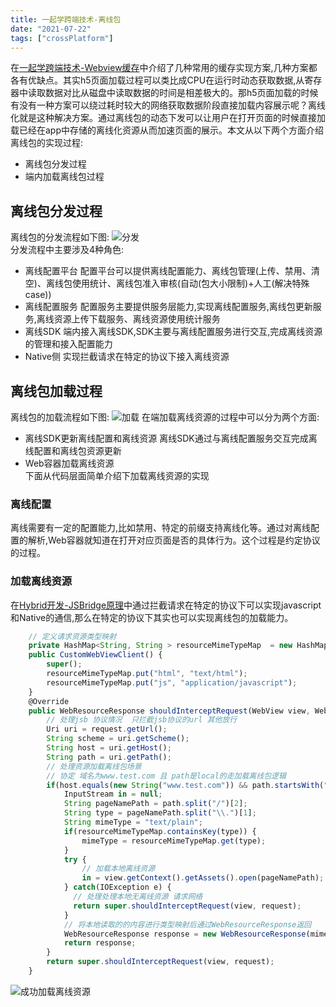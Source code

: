 ```yaml
---
title: 一起学跨端技术-离线包
date: "2021-07-22"
tags: ["crossPlatform"]
---
```


在[一起学跨端技术-Webview缓存](https://icantunderstand.github.io/blog/webview-store)中介绍了几种常用的缓存实现方案,几种方案都各有优缺点。其实h5页面加载过程可以类比成CPU在运行时动态获取数据,从寄存器中读取数据对比从磁盘中读取数据的时间是相差极大的。那h5页面加载的时候有没有一种方案可以绕过耗时较大的网络获取数据阶段直接加载内容展示呢？离线化就是这种解决方案。通过离线包的动态下发可以让用户在打开页面的时候直接加载已经在app中存储的离线化资源从而加速页面的展示。本文从以下两个方面介绍离线包的实现过程:
* 离线包分发过程
* 端内加载离线包过程

## 离线包分发过程
离线包的分发流程如下图:
![分发](/static/images/crossPlatformStatic/crossPlatformOffline/broadcast.png)  
分发流程中主要涉及4种角色:
* 离线配置平台 配置平台可以提供离线配置能力、离线包管理(上传、禁用、清空)、离线包使用统计、离线包准入审核(自动(包大小限制)+人工(解决特殊case))
* 离线配置服务 配置服务主要提供服务层能力,实现离线配置服务,离线包更新服务,离线资源上传下载服务、离线资源使用统计服务
* 离线SDK 端内接入离线SDK,SDK主要与离线配置服务进行交互,完成离线资源的管理和接入配置能力
* Native侧  实现拦截请求在特定的协议下接入离线资源
## 离线包加载过程
离线包的加载流程如下图: 
![加载](/static/images/crossPlatformStatic/crossPlatformOffline/load.png)
在端加载离线资源的过程中可以分为两个方面:
* 离线SDK更新离线配置和离线资源 离线SDK通过与离线配置服务交互完成离线配置和离线包资源更新
* Web容器加载离线资源  
下面从代码层面简单介绍下加载离线资源的实现

### 离线配置
离线需要有一定的配置能力,比如禁用、特定的前缀支持离线化等。通过对离线配置的解析,Web容器就知道在打开对应页面是否的具体行为。这个过程是约定协议的过程。
### 加载离线资源
在[Hybrid开发-JSBridge原理](https://icantunderstand.github.io/blog/jsbridge)中通过拦截请求在特定的协议下可以实现javascript和Native的通信,那么在特定的协议下其实也可以实现离线包的加载能力。

```javascript
    // 定义请求资源类型映射
    private HashMap<String, String > resourceMimeTypeMap  = new HashMap<String, String>();
    public CustomWebViewClient() {
        super();
        resourceMimeTypeMap.put("html", "text/html");
        resourceMimeTypeMap.put("js", "application/javascript");
    }
    @Override
    public WebResourceResponse shouldInterceptRequest(WebView view, WebResourceRequest request) {
        // 处理jsb 协议情况  只拦截jsb协议的url 其他放行
        Uri uri = request.getUrl();
        String scheme = uri.getScheme();
        String host = uri.getHost();
        String path = uri.getPath();
        // 处理资源加载离线包场景
        // 协定 域名为www.test.com 且 path是local的走加载离线包逻辑
        if(host.equals(new String("www.test.com")) && path.startsWith("/local")) {
            InputStream in = null;
            String pageNamePath = path.split("/")[2];
            String type = pageNamePath.split("\\.")[1];
            String mimeType = "text/plain";
            if(resourceMimeTypeMap.containsKey(type)) {
                mimeType = resourceMimeTypeMap.get(type);
            }
            try {
                // 加载本地离线资源
                in = view.getContext().getAssets().open(pageNamePath);
            } catch(IOException e) {
              // 处理处理本地无离线资源 请求网络
              return super.shouldInterceptRequest(view, request);
            }
            // 将本地读取的的内容进行类型映射后通过WebResourceResponse返回
            WebResourceResponse response = new WebResourceResponse(mimeType, "utf-8", in);
            return response;
        }
        return super.shouldInterceptRequest(view, request);
    }
```
![成功加载离线资源](/static/images/crossPlatformStatic/crossPlatformOffline/loadsuccess.png)